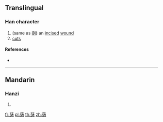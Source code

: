 {{character info/new}}
==Translingual==

===Han character===
{{Han char|rn=18|rad=刀|as=17|sn=19|four=|canj=TJSH|ids=⿱薛刀}}

# (same as [[㓼]]) an [[incise]]d [[wound]]
# [[cuts]]

====References====
* {{Han ref|kx=0145.350|hdz=10362.150|uh=3511|ud=13585}}

----

==Mandarin==

===Hanzi===
{{cmn-hanzi|pin=[[chì]] ([[chi4]]), [[dào]] ([[dao4]]), [[qì]] ([[qi4]]), [[shuì]] ([[shui4]])|wg=ch'ih<sup>4</sup>, tao<sup>4</sup>, ch'i<sup>4</sup>, shui<sup>4</sup>}}

# {{defn|lang=cmn|sort=刀17}}

[[fr:㔑]]
[[pl:㔑]]
[[th:㔑]]
[[zh:㔑]]